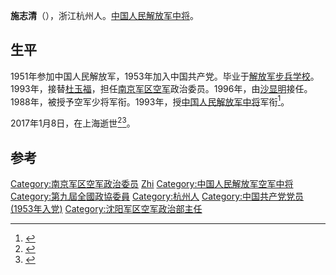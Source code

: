 '''施志清'''（{{bd|1933年||2017年|1月8日|catIdx=Shi}}），浙江杭州人。[[中国人民解放军中将|中国人民解放军中将]]。

== 生平 ==
1951年参加中国人民解放军，1953年加入中国共产党。毕业于[[解放军步兵学校|解放军步兵学校]]。1993年，接替[[杜玉福|杜玉福]]，担任[[南京军区空军|南京军区空军]]政治委员。1996年，由[[沙显明|沙显明]]接任。1988年，被授予空军少将军衔。1993年，授[[中国人民解放军中将|中国人民解放军中将]]军衔<ref>{{citenews|author=|title=中将张海云、王作义、马占民等联合签名封|url=http://www.wjfno1.net/html/report/6543-1.htm|accessdate=2012-05-05|newspaper=美丽的神话}}{{dead link|date=2017年12月 |bot=InternetArchiveBot |fix-attempted=yes }}</ref>。

2017年1月8日，在上海逝世<ref>{{cite news|title=原南京军区空军政委施志清空军中将逝世，享年84岁|url=http://www.thepaper.cn/newsDetail_forward_1600139|accessdate=2017-01-23|newspaper=澎湃新闻|archive-date=2018-09-12|archive-url=https://web.archive.org/web/20180912195128/http://www.thepaper.cn/newsDetail_forward_1600139|dead-url=no}}</ref><ref>{{cite news|title=施志清同志逝世--新闻报道-人民网|url=http://cpc.people.com.cn/n1/2017/0119/c87393-29036064.html|accessdate=2017-04-14|work=cpc.people.com.cn|agency=人民网|archive-date=2017-04-15|archive-url=https://web.archive.org/web/20170415015245/http://cpc.people.com.cn/n1/2017/0119/c87393-29036064.html|dead-url=no}}</ref>。
== 参考 ==
{{reflist}}

{{start box}}
{{s-mil|pla}}
{{succession box|[[杜玉福|杜玉福]]|[[沙显明|沙显明]]|[[中国人民解放军|中国人民解放军]][[南京军区空军|南京军区空军]]政治委员|1993年1月-1996年11月}}
{{end box}}

{{DEFAULTSORT: Shi Zhiqing}}
[[Category:南京军区空军政治委员|Category:南京军区空军政治委员]]
[[Category:施姓|Zhi]]
[[Category:中国人民解放军空军中将|Category:中国人民解放军空军中将]]
[[Category:第九屆全國政協委員|Category:第九屆全國政協委員]]
[[Category:杭州人|Category:杭州人]]
[[Category:中国共产党党员_(1953年入党)|Category:中国共产党党员 (1953年入党)]]
[[Category:沈阳军区空军政治部主任|Category:沈阳军区空军政治部主任]]
{{中国军事人物小作品}}